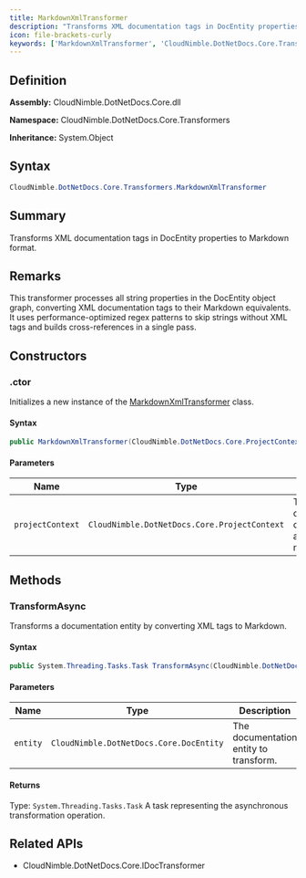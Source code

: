 ```yaml
---
title: MarkdownXmlTransformer
description: "Transforms XML documentation tags in DocEntity properties to Markdown format."
icon: file-brackets-curly
keywords: ['MarkdownXmlTransformer', 'CloudNimble.DotNetDocs.Core.Transformers.MarkdownXmlTransformer', 'CloudNimble.DotNetDocs.Core.Transformers', 'class', 'System.Object', 'CloudNimble.DotNetDocs.Core.IDocTransformer']
---
```


## Definition

**Assembly:** CloudNimble.DotNetDocs.Core.dll

**Namespace:** CloudNimble.DotNetDocs.Core.Transformers

**Inheritance:** System.Object

## Syntax

```csharp
CloudNimble.DotNetDocs.Core.Transformers.MarkdownXmlTransformer
```

## Summary

Transforms XML documentation tags in DocEntity properties to Markdown format.

## Remarks

This transformer processes all string properties in the DocEntity object graph,
            converting XML documentation tags to their Markdown equivalents. It uses performance-optimized
            regex patterns to skip strings without XML tags and builds cross-references in a single pass.

## Constructors

### .ctor

Initializes a new instance of the [MarkdownXmlTransformer](/api-reference/CloudNimble/DotNetDocs/Core/Transformers/MarkdownXmlTransformer) class.

#### Syntax

```csharp
public MarkdownXmlTransformer(CloudNimble.DotNetDocs.Core.ProjectContext projectContext)
```

#### Parameters

| Name | Type | Description |
|------|------|-------------|
| `projectContext` | `CloudNimble.DotNetDocs.Core.ProjectContext` | The project context for configuration and file naming. |

## Methods

### TransformAsync

Transforms a documentation entity by converting XML tags to Markdown.

#### Syntax

```csharp
public System.Threading.Tasks.Task TransformAsync(CloudNimble.DotNetDocs.Core.DocEntity entity)
```

#### Parameters

| Name | Type | Description |
|------|------|-------------|
| `entity` | `CloudNimble.DotNetDocs.Core.DocEntity` | The documentation entity to transform. |

#### Returns

Type: `System.Threading.Tasks.Task`
A task representing the asynchronous transformation operation.

## Related APIs

- CloudNimble.DotNetDocs.Core.IDocTransformer

